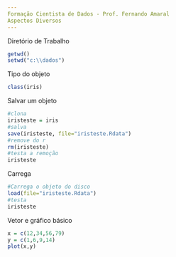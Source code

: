 ---
Formação Cientista de Dados - Prof. Fernando Amaral
Aspectos Diversos
---
Diretório de Trabalho
```{r}
getwd()
setwd("c:\\dados")
```
Tipo do objeto
```{r}
class(iris)
```
Salvar um objeto
```{r}
#clona
iristeste = iris
#salva
save(iristeste, file="iristeste.Rdata")
#remove do r
rm(iristeste)
#testa a remoção
iristeste
```
Carrega
```{r}
#Carrega o objeto do disco
load(file="iristeste.Rdata")
#testa
iristeste
```
Vetor e gráfico básico
```{r}
x = c(12,34,56,79)
y = c(1,6,9,14)
plot(x,y)
```

